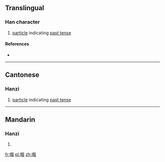 ==Translingual==

===Han character===
{{Han char|rn=30|rad=口|as=08|sn=11|four=|canj=口弓中一 (RNLM)|ids=⿰[[口]][[阻]]}}

# {{context|Cantonese|lang=mul}} [[particle]] indicating [[past tense]]

====References====
* {{Han ref|kx=0196.261|hdz=10634.181|uh=5528|ud=21800}}

----

==Cantonese==

===Hanzi===
{{yue-hanzi|jyut=[[zo2]]|y=jo2}}

# [[particle]] indicating [[past tense]]

----

==Mandarin==

===Hanzi===
{{cmn-hanzi|pin=[[zuǒ]] ([[zuo3]])|wg=tso<sup>3</sup>}}

# {{defn|lang=cmn|sort=口08}}

[[fr:唨]]
[[pl:唨]]
[[zh:唨]]